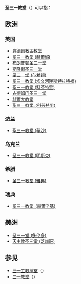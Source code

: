 '''圣三一教堂'''（{{lang-en|Holy Trinity Church}}）可以指：

==欧洲==
===英国===
* [[肯德爾教區教堂|肯德爾教區教堂]]
* [[赫爾大教堂|聖三一教堂 (赫爾城)]]
* [[布朗普顿圣三一堂|布朗普顿圣三一堂]]
* [[斯隆街圣三一堂|斯隆街圣三一堂]]
* [[圣三一堂_(布赖顿)|圣三一堂 (布赖顿)]]
* [[聖三一教堂_(埃文河畔斯特拉特福)|聖三一教堂 (埃文河畔斯特拉特福)]]
* [[聖三一教堂_(科芬特里)|聖三一教堂 (科芬特里)]]
* [[古德姆门圣三一堂|古德姆门圣三一堂]]
* [[赫爾大教堂|赫爾大教堂]]
* [[聖三一教堂_(科芬特里)|聖三一教堂_(科芬特里)]]

===波兰===
* [[聖三一教堂_(華沙)|聖三一教堂 (華沙)]]

===乌克兰===
* [[圣三一教堂_(明斯克)|圣三一教堂 (明斯克)]]

===希腊===
* [[圣三一教堂_(雅典)|圣三一教堂 (雅典)]]

===瑞典===
*  [[聖三一教堂_(赫爾辛基)|聖三一教堂_(赫爾辛基)]]

==美洲==
*[[圣三一堂_(多伦多)|圣三一堂 (多伦多)]]
* [[天主教圣三堂_(芝加哥)|天主教圣三堂 (芝加哥)]]

==参见==
* [[三一主教座堂|三一主教座堂]]（{{lang-en|Holy Trinity Cathedral}}）
* [[三一教堂|三一教堂]]（{{lang-en|Trinity Church}}）

{{消歧義|cat=教堂消歧義}}